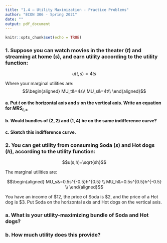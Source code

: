```yaml
---
title: "1.4 — Utility Maximization - Practice Problems"
author: "ECON 306 - Spring 2021"
date: ""
output: pdf_document
---
```


```r
knitr::opts_chunk$set(echo = TRUE)
```

### 1. Suppose you can watch movies in the theater ($t$) and streaming at home ($s$), and earn utility according to the utility function: 
$$u(t,s)=4ts$$

Where your marginal utilities are: 
$$\begin{aligned}
MU_t&=4s\\
MU_s&=4t\\ \end{aligned}$$

#### a. Put $t$ on the horizontal axis and $s$ on the vertical axis. Write an equation for $MRS_{t,s}$ 

#### b. Would bundles of $(2,2)$ and $(1,4)$ be on the same indifference curve?

#### c. Sketch this indifference curve. 

\clearpage

### 2. You can get utility from consuming Soda $(s)$ and Hot dogs $(h)$, according to the utility function:

$$u(s,h)=\sqrt{sh}$$

The marginal utilities are:

$$\begin{aligned}
MU_s&=0.5s^{-0.5}h^{0.5}	\\
MU_h&=0.5s^{0.5}h^{-0.5} \\ \end{aligned}$$

You have an income of $12, the price of Soda is $2, and the price of a Hot dog is $3. Put Soda on the horizontal axis and Hot dogs on the vertical axis.

### a. What is your utility-maximizing bundle of Soda and Hot dogs?

### b. How much utility does this provide?